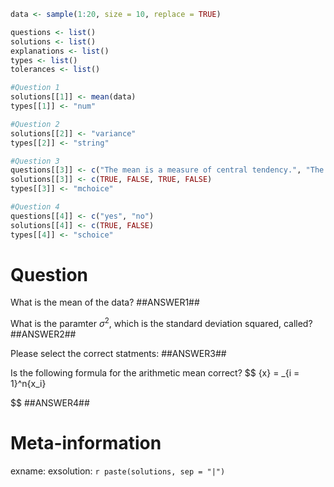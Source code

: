 ```r
data <- sample(1:20, size = 10, replace = TRUE)

questions <- list()
solutions <- list() 
explanations <- list() 
types <- list()
tolerances <- list()

#Question 1 
solutions[[1]] <- mean(data)
types[[1]] <- "num"

#Question 2 
solutions[[2]] <- "variance"
types[[2]] <- "string"

#Question 3 
questions[[3]] <- c("The mean is a measure of central tendency.", "The mean is a measure of measure of dispersion.", "The mean is affected by outliers.", "The mean is unaffected by outliers.")
solutions[[3]] <- c(TRUE, FALSE, TRUE, FALSE)
types[[3]] <- "mchoice"

#Question 4 
questions[[4]] <- c("yes", "no")
solutions[[4]] <- c(TRUE, FALSE)
types[[4]] <- "schoice"

```

Question
========
What is the mean of the data? ##ANSWER1## 

What is the paramter $\sigma ^2$, which is the standard deviation squared, called? ##ANSWER2##

Please select the correct statments: ##ANSWER3##

Is the following formula for the arithmetic mean correct? 
$$
\bar{x} = \frac{1}{n}\sum_{i = 1}^n{x_i}

$$ ##ANSWER4##

Meta-information
================ 
exname: 
exsolution: `r paste(solutions, sep = "|")`



